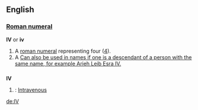 ==English==

===[[Roman numeral]]===
'''IV''' or '''iv'''
#A [[roman numeral]] representing four ([[four|4]]).
#A [[Can also be used in names if one is a descendant of a person with the same name, for example Arieh Leib Esra IV.]]

==={{Initialism}}===
'''IV'''
# {{cattag|Medical}}: [[Intravenous]]
[[de:IV]]